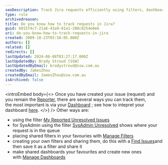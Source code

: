 ```yaml
---
seoDescription: Track Jira requests efficiently using filters, dashboards, and favorites to monitor progress and stay organized.
type: rule
archivedreason:
title: Do you know how to track requests in Jira?
guid: b01574c7-21a6-43a9-81a1-208c8254e0e6
uri: do-you-know-how-to-track-requests-in-jira
created: 2009-10-23T03:58:05.000Z
authors: []
related: []
redirects: []
lastUpdated: 2024-06-08T03:27:17.000Z
lastUpdatedBy: Brady Stroud [SSW]
lastUpdatedByEmail: bradystroud@ssw.com.au
createdBy: JamesZhou
createdByEmail: JamesZhou@ssw.com.au
isArchived: false
---
```


<introEmbed
  body={<>
Once you have created your issue (request) and you remain the [Reporter](/do-you-undertand-the-roles-of-reporters-and-assignees-and-their-responsibilities), there are several ways you can track them, the most important is via your [Dashboard](/do-you-know-how-to-track-requests-in-jira) ; see how to intepret your dashboard [here](&lt;/do-you-know-how-your-system-dashboard-can-help-you-(this-is-the-most-important-feature-in-jira)&gt;).
  </>}
/>
Other ways are:

- using the filter [My Reported Unresolved Issues](/do-you-know-how-to-track-requests-in-jira)
- for SysAdmin using the filter [SysAdmin Unresolved](/do-you-know-how-to-track-requests-in-jira) shows where your request is in the queue
- placing shared filters in your favouries with [Manage Filters](/do-you-know-how-to-track-requests-in-jira)
- creating your own filters and sharing them, do this with a [Find Issues](/do-you-know-how-to-track-requests-in-jira)and then save it as a filter and share it
- make shared dashboards your favourites and create new ones with [Manage Dashboards](/do-you-know-how-to-track-requests-in-jira)
